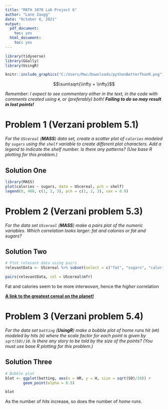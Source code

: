 ---
title: "MATH 3070 Lab Project 6"
author: "Lane Zaugg"
date: "October 6, 2021"
output:
  pdf_document:
    toc: yes
  html_document:
    toc: yes
---

```{r, include=FALSE}
library(tidyverse)
library(GGally)
library(UsingR)
```
``` {r, echo=FALSE, out.width = "75%", fig.align = 'center', fig.cap = "Python Officially Superior to R"}
knitr::include_graphics("C:/Users/Mac/Downloads/pythonBetterThanR.png")
```

$$\sum\sqrt{\infty + \infty}$$

*Remember: I expect to see commentary either in the text, in the code with comments created using `#`, or (preferably) both! **Failing to do so may result in lost points!***

# Problem 1 (Verzani problem 5.1)
*For the `UScereal` (**MASS**) data set, create a scatter plot of `calories` modeled by `sugars` using the `shelf` variable to create different plot characters. Add a legend to indicate the shelf number. Is there any patterns? (Use base R plotting for this problem.)*

## Solution One
```{r, tidy=TRUE, error=TRUE}
library(MASS)
plot(calories ~ sugars, data = UScereal, pch = shelf)
legend(0, 400, c(1, 2, 3), pch = c(1, 2, 3), cex = 0.9)
```

# Problem 2 (Verzani problem 5.3)
*For the data set `UScereal` (**MASS**) make a pairs plot of the numeric variables. Which correlation looks larger: fat and calories or fat and sugars?*

## Solution Two
```{r, tidy=TRUE, error=TRUE}
# Plot relevant data using pairs
relevantData <- UScereal %>% subset(select = c("fat", "sugars", "calories"))

pairs(relevantData, col = UScereal$mfr)
```
Fat and calories seem to be more *interwoven*, hence the *higher* correlation



[**A link to the greatest cereal on the planet!**](https://www.cinnamontoastcrunch.com/product/cinnamon-toast-crunch/)


# Problem 3 (Verzani problem 5.4)
*For the data set `batting` (**UsingR**) make a bubble plot of home runs hit (`HR`) modeled by hits (`H`) where the scale factor for each point is given by `sqrt(SO)/10`. Is there any story to be told by the size of the points? (You must use base R plotting for this problem.)*

## Solution Three
```{r, tidy=TRUE, error=TRUE}
# Bubble plot
blot <- ggplot(batting, aes(x = HR, y = H, size = sqrt(SO)/10)) +
        geom_point(alpha = 0.5)

blot
```
As the number of *hits* increase, so does the number of *home runs*.


